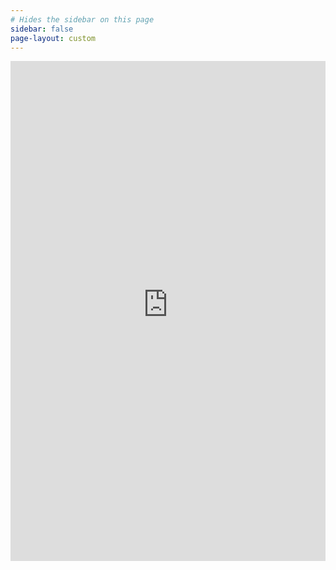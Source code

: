 ```yaml
---
# Hides the sidebar on this page
sidebar: false
page-layout: custom
---
```


```{=html}
<iframe height="800px" width="100%" frameborder="no" src="https://choonhongnus.shinyapps.io/FoodWasteDashboard/"></iframe>
```
